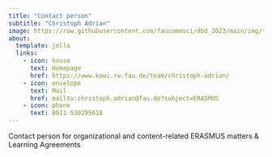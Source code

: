 ```yaml
---
title: "Contact person"
subtitle: "Christoph Adrian"
image: https://raw.githubusercontent.com/faucommsci/dbd_2023/main/img/team/ca.png
about:
  template: jolla
  links:
    - icon: house
      text: Homepage
      href: https://www.kowi.rw.fau.de/team/christoph-adrian/
    - icon: envelope
      text: Mail
      href: mailto:christoph.adrian@fau.de?subject=ERASMUS
    - icon: phone
      text: 0911-530295618  
---
```


Contact person for organizational and content-related ERASMUS matters & Learning Agreements